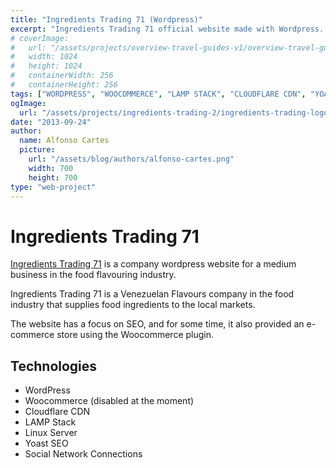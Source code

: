 ```yaml
---
title: "Ingredients Trading 71 (Wordpress)"
excerpt: "Ingredients Trading 71 official website made with Wordpress. Take a look at how it was made, what technologies where used and why..."
# coverImage:
#   url: "/assets/projects/overview-travel-guides-v1/overview-travel-guides-v1-icon.png"
#   width: 1024
#   height: 1024
#   containerWidth: 256
#   containerHeight: 256
tags: ["WORDPRESS", "WOOCOMMERCE", "LAMP STACK", "CLOUDFLARE CDN", "YOAST SEO"]
ogImage:
  url: "/assets/projects/ingredients-trading-2/ingredients-trading-logo.png"
date: "2013-09-24"
author:
  name: Alfonso Cartes
  picture:
    url: "/assets/blog/authors/alfonso-cartes.png"
    width: 700
    height: 700
type: "web-project"
---
```


# Ingredients Trading 71

[Ingredients Trading 71](https://ingredients71.com) is a company wordpress website for a medium business in the food flavouring industry.

Ingredients Trading 71 is a Venezuelan Flavours company in the food industry that supplies food ingredients to the local markets.

The website has a focus on SEO, and for some time, it also provided an e-commerce store using the Woocommerce plugin.

## Technologies

- WordPress
- Woocommerce (disabled at the moment)
- Cloudflare CDN
- LAMP Stack
- Linux Server
- Yoast SEO
- Social Network Connections

<DesktopScreenshots post="ingredients-trading-2" />
